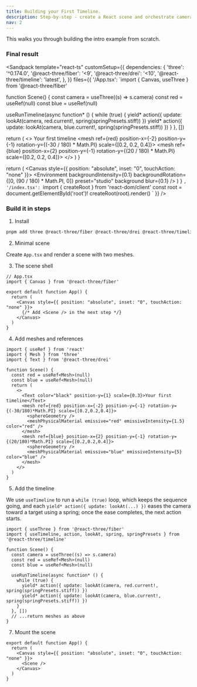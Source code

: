 ```yaml
---
title: Building your First Timeline.
description: Step-by-step - create a React scene and orchestrate camera behavior with a timeline.
nav: 2
---
```


This walks you through building the intro example from scratch.

### Final result

<Sandpack
  template="react-ts"
  customSetup={{
    dependencies: {
      'three': '^0.174.0',
      '@react-three/fiber': '<9',
      '@react-three/drei': '<10',
      '@react-three/timeline': 'latest',
    },
  }}
  files={{
    '/App.tsx': `import { Canvas, useThree } from '@react-three/fiber'

function Scene() {
  const camera = useThree((s) => s.camera)
  const red = useRef<Mesh>(null)
  const blue = useRef<Mesh>(null)

  useRunTimeline(async function* () {
    while (true) {
      yield* action({ update: lookAt(camera, red.current!, spring(springPresets.stiff)) })
      yield* action({ update: lookAt(camera, blue.current!, spring(springPresets.stiff)) })
    }
  }, [])

  return (
    <>
      <Text color="black" position-y={1} scale={0.3}>Your first timeline</Text>
      <mesh ref={red} position-x={-2} position-y={-1} rotation-y={(-30 / 180) * Math.PI} scale={[0.2, 0.2, 0.4]}>
        <sphereGeometry />
        <meshPhysicalMaterial emissive="red" emissiveIntensity={1.5} color="red" />
      </mesh>
      <mesh ref={blue} position-x={2} position-y={-1} rotation-y={(20 / 180) * Math.PI} scale={[0.2, 0.2, 0.4]}>
        <sphereGeometry />
        <meshPhysicalMaterial emissive="blue" emissiveIntensity={5} color="blue" />
      </mesh>
    </>
  )
}

  return (
    <Canvas style={{ position: "absolute", inset: "0", touchAction: "none" }}>
      <Environment
        backgroundIntensity={0.1}
        backgroundRotation={[0, (90 / 180) * Math.PI, 0]}
        preset="studio"
        background
        blur={0.1}
      />
      <Scene />
    </Canvas>
  )
}
`,
    '/index.tsx': `import { createRoot } from 'react-dom/client'
const root = document.getElementById('root')!
createRoot(root).render(<App />)
`
  }}
/>

### Build it in steps

1) Install

```bash
pnpm add three @react-three/fiber @react-three/drei @react-three/timeline
```

2) Minimal scene

Create `App.tsx` and render a scene with two meshes.

3) The scene shell

```tsx
// App.tsx
import { Canvas } from '@react-three/fiber'

export default function App() {
  return (
    <Canvas style={{ position: "absolute", inset: "0", touchAction: "none" }}>
      {/* Add <Scene /> in the next step */}
    </Canvas>
  )
}
```

4) Add meshes and references

```tsx
import { useRef } from 'react'
import { Mesh } from 'three'
import { Text } from '@react-three/drei'

function Scene() {
  const red = useRef<Mesh>(null)
  const blue = useRef<Mesh>(null)
  return (
    <>
      <Text color="black" position-y={1} scale={0.3}>Your first timeline</Text>
      <mesh ref={red} position-x={-2} position-y={-1} rotation-y={(-30/180)*Math.PI} scale={[0.2,0.2,0.4]}>
        <sphereGeometry />
        <meshPhysicalMaterial emissive="red" emissiveIntensity={1.5} color="red" />
      </mesh>
      <mesh ref={blue} position-x={2} position-y={-1} rotation-y={(20/180)*Math.PI} scale={[0.2,0.2,0.4]}>
        <sphereGeometry />
        <meshPhysicalMaterial emissive="blue" emissiveIntensity={5} color="blue" />
      </mesh>
    </>
  )
}
```

5) Add the timeline


We use `useTimeline` to run a `while (true)` loop, which keeps the sequence going, and each `yield* action({ update: lookAt(...) })` eases the camera toward a target using a spring; once the ease completes, the next action starts.

```tsx
import { useThree } from '@react-three/fiber'
import { useTimeline, action, lookAt, spring, springPresets } from '@react-three/timeline'

function Scene() {
  const camera = useThree((s) => s.camera)
  const red = useRef<Mesh>(null)
  const blue = useRef<Mesh>(null)

  useRunTimeline(async function* () {
    while (true) {
      yield* action({ update: lookAt(camera, red.current!, spring(springPresets.stiff)) })
      yield* action({ update: lookAt(camera, blue.current!, spring(springPresets.stiff)) })
    }
  }, [])
  // ...return meshes as above
}
```

7) Mount the scene

```tsx
export default function App() {
  return (
    <Canvas style={{ position: "absolute", inset: "0", touchAction: "none" }}>
      <Scene />
    </Canvas>
  )
}
```